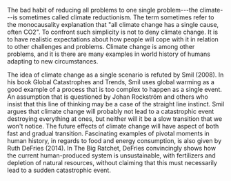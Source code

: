 
The bad habit of reducing all problems to one single problem---the climate---is sometimes called climate reductionism. The term sometimes refer to the monocausality explanation that "all climate change has a single cause, often CO2". To confront such simplicity is not to deny climate change. It is to have realistic expectations about how people will cope with it in relation to other challenges and problems. Climate change is among other problems, and it is there are many examples in world history of humans adapting to new circumstances.

The idea of climate change as a single scenario is refuted by Smil (2008). In his book Global Catastrophes and Trends, Smil uses global warming as a good example of a process that is too complex to happen as a single event. An assumption that is questioned by Johan Rockström and others who insist that this line of thinking may be a case of the straight line instinct. Smil argues that climate change will probably not lead to a catastrophic event destroying everything at ones, but neither will it be a slow transition that we won't notice. The future effects of climate change will have aspect of both fast and gradual transition. Fascinating examples of pivotal moments in human history, in regards to food and energy consumption, is also given by Ruth DeFries (2014). In The Big Ratchet, DeFries convincingly shows how the current human-produced system is unsustainable, with fertilizers and depletion of natural resources, without claiming that this must necessarily lead to a sudden catastrophic event.